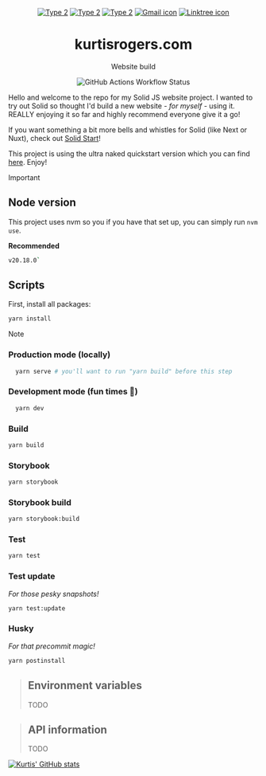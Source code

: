 
<div align="center">
  
[![Type 2](https://img.shields.io/static/v1?label=|&message=WEBSITE&color=ff&style=for-the-badge&logo=realm&logo-color=white)](http://kurtisrogers.com)
[![Type 2](https://img.shields.io/static/v1?label=|&message=LINKED-IN&color=cdf998&style=for-the-badge&logo=linkedin&logo-color=white)](https://www.linkedin.com/in/roguetrufflepig/)
[![Type 2](https://img.shields.io/static/v1?label=|&message=RESUME&color=24555f&style=for-the-badge&logo=solid&logo-color=white)](https://docs.google.com/document/d/1gAEWDdSs0BjWWMU-GtNehQqGVLNzoE5h12ZatL2RLdY/edit?usp=sharing)
[![Gmail icon](https://img.shields.io/static/v1?label=|&message=GMAIL&color=24555f&style=for-the-badge&logo=gmail&logo-color=white)](mailto:krogers@gmail.com)
[![Linktree icon](https://img.shields.io/static/v1?label=|&message=LINKTREE&color=24555f&style=for-the-badge&logo=linktree&logo-color=white)](https://linktr.ee/kurtisrogers)
  
# kurtisrogers.com
Website build

![GitHub Actions Workflow Status](https://img.shields.io/github/actions/workflow/status/kurtmcmurt/kurtisrogers.com/node.js.yml)

</div>

Hello and welcome to the repo for my Solid JS website project. I wanted to try out Solid so thought I'd build a new website - *for myself* - using it. REALLY enjoying it so far and highly recommend everyone give it a go!


If you want something a bit more bells and whistles for Solid (like Next or Nuxt), check out [Solid Start](https://docs.solidjs.com/solid-start)!


This project is using the ultra naked quickstart version which you can find [here](https://docs.solidjs.com/quick-start#for-typescript-projects). Enjoy!

> [!IMPORTANT]
> ## Node version
> This project uses nvm so you if you have that set up, you can simply run `nvm use`.
>
> **Recommended**
> ```sh
> v20.18.0`
> ```
>
> ## Scripts
> First, install all packages:
> 
> ```sh
> yarn install
> ```

> [!NOTE]
> ### Production mode (locally)
> ```sh
>   yarn serve # you'll want to run "yarn build" before this step
> ```
>
> ### Development mode (fun times 🎉)
> ```sh
>   yarn dev
> ```
>
> ### Build
> ```sh
> yarn build
> ```
>
> ### Storybook
> ```sh
> yarn storybook
> ```
>
> ### Storybook build
> ```sh
> yarn storybook:build
> ```
> 
> ### Test
> ```sh
> yarn test
> ```
>
> ### Test update
> *For those pesky snapshots!*
>
> ```sh
> yarn test:update
> ```
>
> ### Husky
> *For that precommit magic!*
> ```sh
> yarn postinstall
> ```
> 

>## Environment variables
>TODO

>## API information
>TODO

[![Kurtis' GitHub stats](https://github-readme-stats.vercel.app/api?username=kurtmcmurt)](https://github.com/rahulkarda/readme-components)
